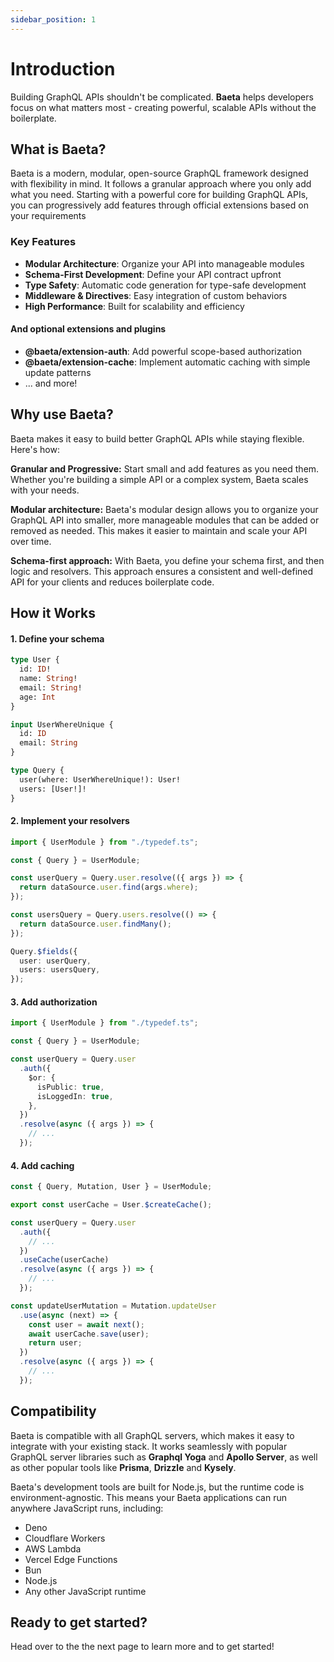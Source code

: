 ```yaml
---
sidebar_position: 1
---
```


# Introduction

Building GraphQL APIs shouldn't be complicated. **Baeta** helps developers focus on what matters most - creating powerful, scalable APIs without the boilerplate.

## What is Baeta?

Baeta is a modern, modular, open-source GraphQL framework designed with flexibility in mind. It follows a granular approach where you only add what you need. Starting with a powerful core for building GraphQL APIs, you can progressively add features through official extensions based on your requirements

### Key Features

- **Modular Architecture**: Organize your API into manageable modules
- **Schema-First Development**: Define your API contract upfront
- **Type Safety**: Automatic code generation for type-safe development
- **Middleware & Directives**: Easy integration of custom behaviors
- **High Performance**: Built for scalability and efficiency

#### And optional extensions and plugins

- **@baeta/extension-auth**: Add powerful scope-based authorization
- **@baeta/extension-cache**: Implement automatic caching with simple update patterns
- ... and more!

## Why use Baeta?

Baeta makes it easy to build better GraphQL APIs while staying flexible. Here's how:

**Granular and Progressive:** Start small and add features as you need them. Whether you're building a simple API or a complex system, Baeta scales with your needs.

**Modular architecture:** Baeta's modular design allows you to organize your GraphQL API into smaller, more manageable modules that can be added or removed as needed. This makes it easier to maintain and scale your API over time.

**Schema-first approach:** With Baeta, you define your schema first, and then logic and resolvers. This approach ensures a consistent and well-defined API for your clients and reduces boilerplate code.

## How it Works

#### 1. Define your schema

```graphql
type User {
  id: ID!
  name: String!
  email: String!
  age: Int
}

input UserWhereUnique {
  id: ID
  email: String
}

type Query {
  user(where: UserWhereUnique!): User!
  users: [User!]!
}
```

#### 2. Implement your resolvers

```typescript
import { UserModule } from "./typedef.ts";

const { Query } = UserModule;

const userQuery = Query.user.resolve(({ args }) => {
  return dataSource.user.find(args.where);
});

const usersQuery = Query.users.resolve(() => {
  return dataSource.user.findMany();
});

Query.$fields({
  user: userQuery,
  users: usersQuery,
});
```

#### 3. Add authorization

```typescript
import { UserModule } from "./typedef.ts";

const { Query } = UserModule;

const userQuery = Query.user
  .auth({
    $or: {
      isPublic: true,
      isLoggedIn: true,
    },
  })
  .resolve(async ({ args }) => {
    // ...
  });
```

#### 4. Add caching

```typescript
const { Query, Mutation, User } = UserModule;

export const userCache = User.$createCache();

const userQuery = Query.user
  .auth({
    // ...
  })
  .useCache(userCache)
  .resolve(async ({ args }) => {
    // ...
  });

const updateUserMutation = Mutation.updateUser
  .use(async (next) => {
    const user = await next();
    await userCache.save(user);
    return user;
  })
  .resolve(async ({ args }) => {
    // ...
  });
```

## Compatibility

Baeta is compatible with all GraphQL servers, which makes it easy to integrate with your existing stack. It works seamlessly with popular GraphQL server libraries such as **Graphql Yoga** and **Apollo Server**, as well as other popular tools like **Prisma**, **Drizzle** and **Kysely**.

Baeta's development tools are built for Node.js, but the runtime code is environment-agnostic. This means your Baeta applications can run anywhere JavaScript runs, including:

- Deno
- Cloudflare Workers
- AWS Lambda
- Vercel Edge Functions
- Bun
- Node.js
- Any other JavaScript runtime

## Ready to get started?

Head over to the the next page to learn more and to get started!
